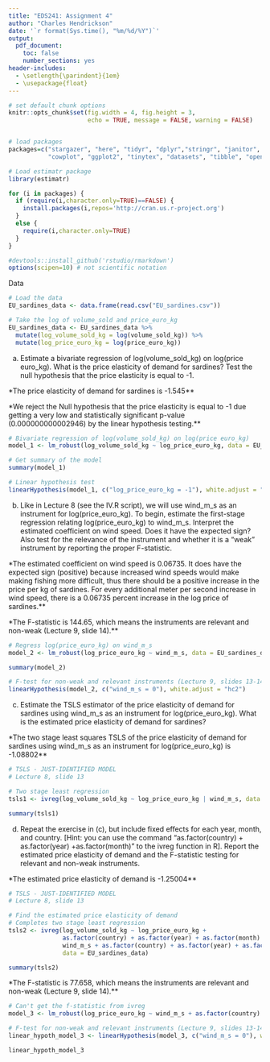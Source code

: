 ```yaml
---
title: "EDS241: Assignment 4"
author: "Charles Hendrickson"
date: '`r format(Sys.time(), "%m/%d/%Y")`'
output: 
  pdf_document:
    toc: false
    number_sections: yes
header-includes:
  - \setlength{\parindent}{1em}
  - \usepackage{float}
--- 
```

  
``` r

# set default chunk options
knitr::opts_chunk$set(fig.width = 4, fig.height = 3, 
                      echo = TRUE, message = FALSE, warning = FALSE)


# load packages
packages=c("stargazer", "here", "tidyr", "dplyr","stringr", "janitor", 
           "cowplot", "ggplot2", "tinytex", "datasets", "tibble", "openxlsx", "estimatr", "car", "readxl", "estimatr", "car", "AER")

# Load estimatr package
library(estimatr)

for (i in packages) {
  if (require(i,character.only=TRUE)==FALSE) {
    install.packages(i,repos='http://cran.us.r-project.org')
  }
  else {
    require(i,character.only=TRUE)
  }
}

#devtools::install_github('rstudio/rmarkdown')
options(scipen=10) # not scientific notation

```


Data
```r
# Load the data
EU_sardines_data <- data.frame(read.csv("EU_sardines.csv"))
```


```r
# Take the log of volume_sold and price_euro_kg 
EU_sardines_data <- EU_sardines_data %>% 
  mutate(log_volume_sold_kg = log(volume_sold_kg)) %>% 
  mutate(log_price_euro_kg = log(price_euro_kg))

```



(a) Estimate a bivariate regression of log(volume_sold_kg) on log(price euro_kg). What is the
price elasticity of demand for sardines? Test the null hypothesis that the price elasticity is equal to -1.

\noindent**The price elasticity of demand for sardines is -1.545**

\noindent**We reject the Null hypothesis that the price elasticity is equal to -1 due getting a very low and statistically significant p-value (0.000000000002946) by the linear hypothesis testing.**

```r
# Bivariate regression of log(volume_sold_kg) on log(price euro_kg)
model_1 <- lm_robust(log_volume_sold_kg ~ log_price_euro_kg, data = EU_sardines_data)

# Get summary of the model
summary(model_1)

# Linear hypothesis test 
linearHypothesis(model_1, c("log_price_euro_kg = -1"), white.adjust = "hc2")

```


(b) Like in Lecture 8 (see the IV.R script), we will use wind_m_s as an instrument for
log(price_euro_kg). To begin, estimate the first-stage regression relating log(price_euro_kg) to wind_m_s. Interpret the estimated coefficient on wind speed. Does it have the expected sign?
Also test for the relevance of the instrument and whether it is a “weak” instrument by reporting the proper F-statistic.

\noindent**The estimated coefficient on wind speed is 0.06735. It does have the expected sign (positive) because increased wind speeds would make making fishing more difficult, thus there should be a positive increase in the price per kg of sardines. For every additional meter per second increase in wind speed, there is a 0.06735 percent increase in the log price of sardines.**

\noindent**The F-statistic is 144.65, which means the instruments are relevant and non-weak (Lecture 9, slide 14).** 

```r
# Regress log(price_euro_kg) on wind_m_s
model_2 <- lm_robust(log_price_euro_kg ~ wind_m_s, data = EU_sardines_data)

summary(model_2)

# F-test for non-weak and relevant instruments (Lecture 9, slides 13-14)
linearHypothesis(model_2, c("wind_m_s = 0"), white.adjust = "hc2")
```


(c) Estimate the TSLS estimator of the price elasticity of demand for sardines using wind_m_s
as an instrument for log(price_euro_kg). What is the estimated price elasticity of demand for
sardines?

\noindent**The two stage least squares TSLS of the price elasticity of demand for sardines using wind_m_s as an instrument for log(price_euro_kg) is -1.08802**

```r
# TSLS - JUST-IDENTIFIED MODEL
# Lecture 8, slide 13

# Two stage least regression 
tsls1 <- ivreg(log_volume_sold_kg ~ log_price_euro_kg | wind_m_s, data = EU_sardines_data)

summary(tsls1)

```


(d) Repeat the exercise in (c), but include fixed effects for each year, month, and country. [Hint:
you can use the command “as.factor(country) + as.factor(year) +as.factor(month)” to the ivreg
function in R]. Report the estimated price elasticity of demand and the F-statistic testing for relevant and non-weak instruments.

\noindent**The estimated price elasticity of demand is -1.25004**

```r
# TSLS - JUST-IDENTIFIED MODEL
# Lecture 8, slide 13

# Find the estimated price elasticity of demand
# Completes two stage least regression 
tsls2 <- ivreg(log_volume_sold_kg ~ log_price_euro_kg + 
               as.factor(country) + as.factor(year) + as.factor(month) | 
               wind_m_s + as.factor(country) + as.factor(year) + as.factor(month), 
               data = EU_sardines_data)

summary(tsls2)

```

\noindent**The F-statistic is 77.658, which means the instruments are relevant and non-weak (Lecture 9, slide 14).**


```r
# Can't get the f-statistic from ivreg
model_3 <- lm_robust(log_price_euro_kg ~ wind_m_s + as.factor(country) + as.factor(year) + as.factor(month), data = EU_sardines_data)

# F-test for non-weak and relevant instruments (Lecture 9, slides 13-14)
linear_hypoth_model_3 <- linearHypothesis(model_3, c("wind_m_s = 0"), white.adjust = "hc2")

linear_hypoth_model_3
```





































